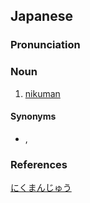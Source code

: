 ==Japanese==
{{ja-kanjitab|にく|まん|じゅう|yomi=o}}

===Pronunciation===
{{ja-pron|yomi=o|にくまんじゅう|acc=3|acc_ref=DJR}}

===Noun===
{{ja-noun|にくまんじゅう|hhira=にくまんぢゆう}}

# [[nikuman]]

====Synonyms====
* {{sense|nikuman}} {{ja-r|肉饅|にくまん}}, {{ja-r|豚饅|ぶたまん}}

===References===
<references/>

[[Category:ja:Foods|にくまんじゅう]]